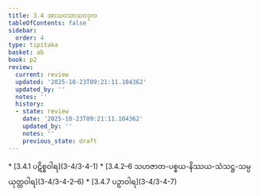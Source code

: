 ```yaml
---
title: 3.4 အာသဝသာသဝဒုက
tableOfContents: false
sidebar:
  order: 4
type: tipitaka
basket: ab
book: p2
review:
  current: review
  updated: '2025-10-23T09:21:11.104362'
  updated_by: ''
  notes: ''
  history:
  - state: review
    date: '2025-10-23T09:21:11.104362'
    updated_by: ''
    notes: ''
    previous_state: draft
---
```



<ReviewStatus review={frontmatter.review} showDetails={true} />

<HypothesisAnnotation frontmatter={frontmatter} />

<DynamicBreadcrumb />



<TableOfContents book="p2" section="3.4">
* [3.4.1 ပဋိစ္စဝါရ](3-4/3-4-1)
* [3.4.2–6 သဟဇာတ-ပစ္စယ-နိဿယ-သံသဋ္ဌ-သမ္ပယုတ္တဝါရ](3-4/3-4-2–6)
* [3.4.7 ပဉှာဝါရ](3-4/3-4-7)
</TableOfContents>